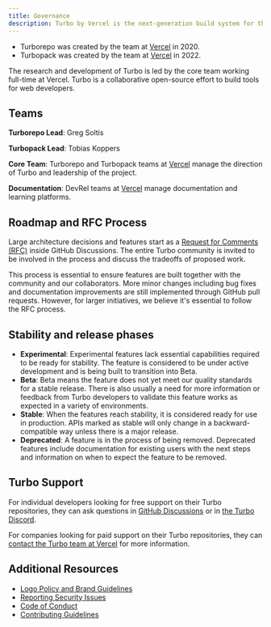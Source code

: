 ```yaml
---
title: Governance
description: Turbo by Vercel is the next-generation build system for the web.
---
```


- Turborepo was created by the team at [Vercel](https://vercel.com) in 2020.
- Turbopack was created by the team at [Vercel](https://vercel.com) in 2022.

The research and development of Turbo is led by the core team working full-time at Vercel. Turbo is a collaborative open-source effort to build tools for web developers.

## Teams

**Turborepo Lead**: Greg Soltis

**Turbopack Lead**: Tobias Koppers

**Core Team**: Turborepo and Turbopack teams at [Vercel](https://vercel.com) manage the direction of Turbo and leadership of the project.

**Documentation**: DevRel teams at [Vercel](https://vercel.com) manage documentation and learning platforms.

## Roadmap and RFC Process

Large architecture decisions and features start as a [Request for Comments (RFC)](https://github.com/vercel/turbo/discussions/categories/rfc) inside GitHub Discussions. The entire Turbo community is invited to be involved in the process and discuss the tradeoffs of proposed work.

This process is essential to ensure features are built together with the community and our collaborators. More minor changes including bug fixes and documentation improvements are still implemented through GitHub pull requests. However, for larger initiatives, we believe it's essential to follow the RFC process.

## Stability and release phases

- **Experimental**: Experimental features lack essential capabilities required to be ready for stability. The feature is considered to be under active development and is being built to transition into Beta.
- **Beta**: Beta means the feature does not yet meet our quality standards for a stable release. There is also usually a need for more information or feedback from Turbo developers to validate this feature works as expected in a variety of environments.
- **Stable**: When the features reach stability, it is considered ready for use in production. APIs marked as stable will only change in a backward-compatible way unless there is a major release.
- **Deprecated**: A feature is in the process of being removed. Deprecated features include documentation for existing users with the next steps and information on when to expect the feature to be removed.

## Turbo Support

For individual developers looking for free support on their Turbo repositories, they can ask questions in [GitHub Discussions](https://github.com/vercel/turbo/discussions) or in [the Turbo Discord](https://turbo.build/discord).

For companies looking for paid support on their Turbo repositories, they can [contact the Turbo team at Vercel](https://vercel.com/contact) for more information.

## Additional Resources

- [Logo Policy and Brand Guidelines](https://vercel.com/design/brands#turbo)
- [Reporting Security Issues](https://github.com/vercel/turbo/blob/main/SECURITY.md)
- [Code of Conduct](https://github.com/vercel/turbo/blob/main/CODE_OF_CONDUCT.md)
- [Contributing Guidelines](https://github.com/vercel/turbo/blob/main/CONTRIBUTING.md)
